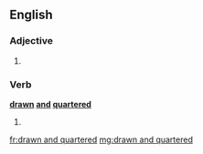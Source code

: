 ==English==

===Adjective===
{{head|en|adjective|head=[[drawn]] [[and]] [[quartered]]}}

# {{alternative form of|hanged, drawn and quartered|lang=en}}

===Verb===
'''[[drawn]] [[and]] [[quartered]]'''

# {{past participle of|draw and quarter|lang=en}}

[[fr:drawn and quartered]]
[[mg:drawn and quartered]]